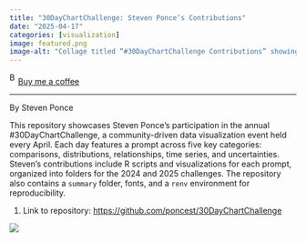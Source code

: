```yaml
---
title: "30DayChartChallenge: Steven Ponce’s Contributions"
date: "2025-04-17"
categories: [visualization]
image: featured.png
image-alt: "Collage titled “#30DayChartChallenge Contributions” showing 30 data visualizations each from the 2024 and 2025 challenges. Each row corresponds to a year, with 2025 on top and 2024 below. X-axis labeled “Count” from 0 to 30. Social handles and tags at the bottom: stevenponce (LinkedIn), sponce1 (Butterfly icon), poncest (GitHub), and hashtags #rstats #ggplot2."
---
```


<link href="https://fonts.googleapis.com/css?family=Cookie" rel="stylesheet"><a class="bmc-button" target="_blank" href="https://www.buymeacoffee.com/JoscelinRocha">![Buy me a coffee](https://cdn.buymeacoffee.com/buttons/bmc-new-btn-logo.svg){alt="Buy me a coffee" width="15" height="21"}Buy me a coffee</a>

------------------------------------------------------------------------

By Steven Ponce

This repository showcases Steven Ponce’s participation in the annual #30DayChartChallenge, a community-driven data visualization event held every April. Each day features a prompt across five key categories: comparisons, distributions, relationships, time series, and uncertainties. Steven's contributions include R scripts and visualizations for each prompt, organized into folders for the 2024 and 2025 challenges. The repository also contains a `summary` folder, fonts, and a `renv` environment for reproducibility.​

1.  Link to repository: <https://github.com/poncest/30DayChartChallenge>

![](https://github.com/poncest/30DayChartChallenge/raw/main/summary/image_plot.png){fig-alt="Collage titled “#30DayChartChallenge Contributions” showing 30 data visualizations each from the 2024 and 2025 challenges. Each row corresponds to a year, with 2025 on top and 2024 below. X-axis labeled “Count” from 0 to 30. Social handles and tags at the bottom: stevenponce (LinkedIn), sponce1 (Butterfly icon), poncest (GitHub), and hashtags #rstats #ggplot2."}
